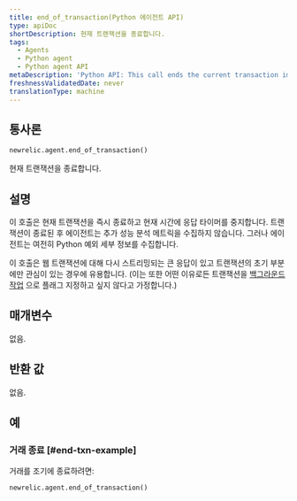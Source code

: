 ```yaml
---
title: end_of_transaction(Python 에이전트 API)
type: apiDoc
shortDescription: 현재 트랜잭션을 종료합니다.
tags:
  - Agents
  - Python agent
  - Python agent API
metaDescription: 'Python API: This call ends the current transaction immediately.'
freshnessValidatedDate: never
translationType: machine
---
```


## 통사론

```py
newrelic.agent.end_of_transaction()
```

현재 트랜잭션을 종료합니다.

## 설명

이 호출은 현재 트랜잭션을 즉시 종료하고 현재 시간에 응답 타이머를 중지합니다. 트랜잭션이 종료된 후 에이전트는 추가 성능 분석 메트릭을 수집하지 않습니다. 그러나 에이전트는 여전히 Python 예외 세부 정보를 수집합니다.

이 호출은 웹 트랜잭션에 대해 다시 스트리밍되는 큰 응답이 있고 트랜잭션의 초기 부분에만 관심이 있는 경우에 유용합니다. (이는 또한 어떤 이유로든 트랜잭션을 [백그라운드 작업](/docs/agents/python-agent/python-agent-api/set_background_task) 으로 플래그 지정하고 싶지 않다고 가정합니다.)

## 매개변수

없음.

## 반환 값

없음.

## 예

### 거래 종료 [#end-txn-example]

거래를 조기에 종료하려면:

```py
newrelic.agent.end_of_transaction()
```
